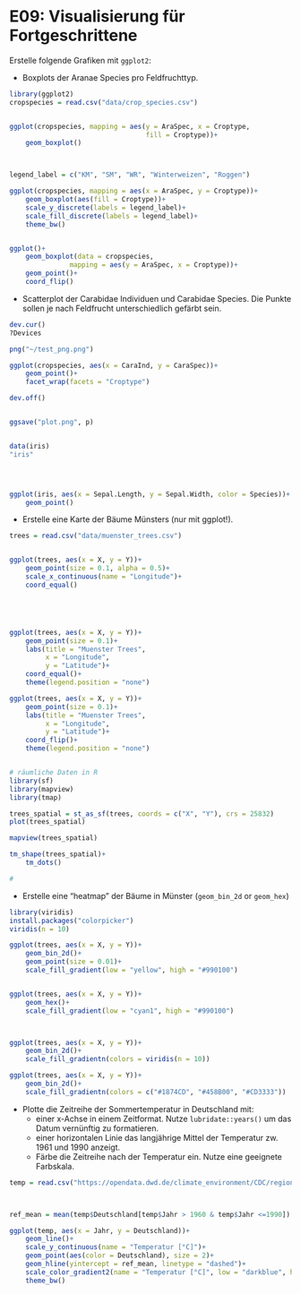 # E09: Visualisierung für Fortgeschrittene

Erstelle folgende Grafiken mit `ggplot2`:

* Boxplots der Aranae Species pro Feldfruchttyp.

```r
library(ggplot2)
cropspecies = read.csv("data/crop_species.csv")


ggplot(cropspecies, mapping = aes(y = AraSpec, x = Croptype,
                                  fill = Croptype))+
    geom_boxplot()



legend_label = c("KM", "SM", "WR", "Winterweizen", "Roggen")

ggplot(cropspecies, mapping = aes(x = AraSpec, y = Croptype))+
    geom_boxplot(aes(fill = Croptype))+
    scale_y_discrete(labels = legend_label)+
    scale_fill_discrete(labels = legend_label)+
    theme_bw()


ggplot()+
    geom_boxplot(data = cropspecies, 
               mapping = aes(y = AraSpec, x = Croptype))+
    geom_point()+
    coord_flip()


```


* Scatterplot der Carabidae Individuen und Carabidae Species. Die Punkte sollen je nach Feldfrucht unterschiedlich gefärbt sein.

```r



dev.cur()
?Devices

png("~/test_png.png")

ggplot(cropspecies, aes(x = CaraInd, y = CaraSpec))+
    geom_point()+
    facet_wrap(facets = "Croptype")

dev.off()


ggsave("plot.png", p)


data(iris)
"iris"




ggplot(iris, aes(x = Sepal.Length, y = Sepal.Width, color = Species))+
    geom_point()

```


* Erstelle eine Karte der Bäume Münsters (nur mit ggplot!).

```r
trees = read.csv("data/muenster_trees.csv")


ggplot(trees, aes(x = X, y = Y))+
    geom_point(size = 0.1, alpha = 0.5)+
    scale_x_continuous(name = "Longitude")+
    coord_equal()





ggplot(trees, aes(x = X, y = Y))+
    geom_point(size = 0.1)+
    labs(title = "Muenster Trees",
         x = "Longitude",
         y = "Latitude")+
    coord_equal()+
    theme(legend.position = "none")

ggplot(trees, aes(x = X, y = Y))+
    geom_point(size = 0.1)+
    labs(title = "Muenster Trees",
         x = "Longitude",
         y = "Latitude")+
    coord_flip()+
    theme(legend.position = "none")


# räumliche Daten in R
library(sf)
library(mapview)
library(tmap)

trees_spatial = st_as_sf(trees, coords = c("X", "Y"), crs = 25832)
plot(trees_spatial)

mapview(trees_spatial)

tm_shape(trees_spatial)+
    tm_dots()

#


```


* Erstelle eine "heatmap" der Bäume in Münster (`geom_bin_2d` or `geom_hex`)

```r
library(viridis)
install.packages("colorpicker")
viridis(n = 10)

ggplot(trees, aes(x = X, y = Y))+
    geom_bin_2d()+
    geom_point(size = 0.01)+
    scale_fill_gradient(low = "yellow", high = "#990100")


ggplot(trees, aes(x = X, y = Y))+
    geom_hex()+
    scale_fill_gradient(low = "cyan1", high = "#990100")



ggplot(trees, aes(x = X, y = Y))+
    geom_bin_2d()+
    scale_fill_gradientn(colors = viridis(n = 10))

ggplot(trees, aes(x = X, y = Y))+
    geom_bin_2d()+
    scale_fill_gradientn(colors = c("#1874CD", "#458B00", "#CD3333"))
```


* Plotte die Zeitreihe der Sommertemperatur in Deutschland mit:
    * einer x-Achse in einem Zeitformat. Nutze `lubridate::years()` um das Datum vernünftig zu formatieren.
    * einer horizontalen Linie das langjährige Mittel der Temperatur zw. 1961 und 1990 anzeigt.
    * Färbe die Zeitreihe nach der Temperatur ein. Nutze eine geeignete Farbskala.
    
```r


temp = read.csv("https://opendata.dwd.de/climate_environment/CDC/regional_averages_DE/seasonal/air_temperature_mean/regional_averages_tm_summer.txt", sep = ";", skip = 1)



ref_mean = mean(temp$Deutschland[temp$Jahr > 1960 & temp$Jahr <=1990])

ggplot(temp, aes(x = Jahr, y = Deutschland))+
    geom_line()+
    scale_y_continuous(name = "Temperatur [°C]")+
    geom_point(aes(color = Deutschland), size = 2)+
    geom_hline(yintercept = ref_mean, linetype = "dashed")+
    scale_color_gradient2(name = "Temperatur [°C]", low = "darkblue", high = "firebrick", mid = "grey60", midpoint = ref_mean)+
    theme_bw()





```

